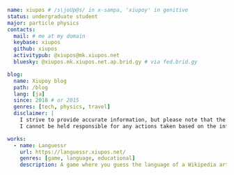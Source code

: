 ```yaml
name: xiupos # /s\joUp@s/ in x-sampa, 'xiupoy' in genitive
status: undergraduate student
major: particle physics
contacts:
  mail: # me at my domain
  keybase: xiupos
  github: xiupos
  activitypub: @xiupos@mk.xiupos.net
  bluesky: @xiupos.mk.xiupos.net.ap.brid.gy # via fed.brid.gy

blog:
  name: Xiupoy blog
  path: /blog
  lang: [ja]
  since: 2018 # or 2015
  genres: [tech, physics, travel]
  disclaimer: |
    I strive to provide accurate information, but please note that the content on this site is provided without warranty, as it may sometimes become outdated. Additionally, I reserve the right to change or delete information without notice if its accuracy or appropriateness is in question.
    I cannot be held responsible for any actions taken based on the information provided on this site, or for any damages or losses that may occur as a result. Thank you for your understanding.

works:
  - name: Languessr
    url: https://languessr.xiupos.net/
    genres: [game, language, educational]
    description: A game where you guess the language of a Wikipedia article
```

